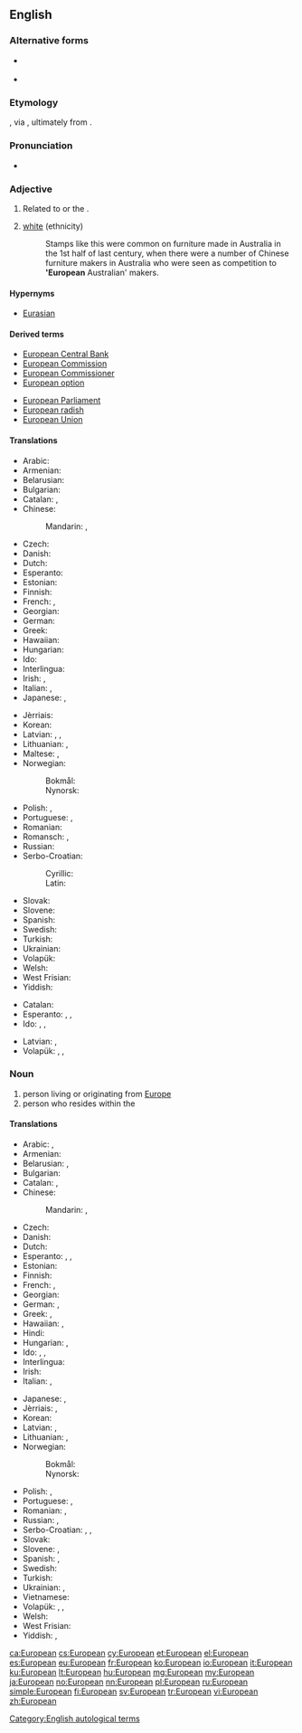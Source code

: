 {{also|european}}
==English==
{{wikipedia}}

===Alternative forms===
* {{l|en|Europaean}} {{qualifier|archaic}}
* {{l|en|Europæan}} {{qualifier|archaic}}

===Etymology===
{{borrowing|fr|Européen|lang=en}}, via {{etyl|la|en}} {{m|la|europaeus}}, ultimately from {{etyl|grc|en}} {{m|grc|Ευρωπαίος||European}}.

===Pronunciation===
* {{IPA|/ˌjʊəɹ.əˈpiː.ən/|lang=en}}

===Adjective===
{{en-adj}}

# Related to {{l|en|Europe}} or the {{l|en|European Union}}.
# {{label|en|AU|dated}} [[white]] (ethnicity)
#: Stamps like this were common on furniture made in Australia in the 1st half of last century, when there were a number of Chinese furniture makers in Australia who were seen as competition to ''''European''' Australian' makers.

====Hypernyms====
* [[Eurasian]]

====Derived terms====
{{rel-top|Derived terms}}
* [[European Central Bank]]
* [[European Commission]]
* [[European Commissioner]]
* [[European option]]
{{rel-mid}}
* [[European Parliament]]
* [[European radish]]
* [[European Union]]
{{rel-bottom}}

====Translations====
{{trans-top|relating to Europe or the European Union}}
* Arabic: {{t|ar|أوروبي|tr='uruubiy}}
* Armenian: {{t|hy|եվրոպական}}
* Belarusian: {{t|be|еўрапе́йскі|m}}
* Bulgarian: {{t+|bg|европейски|m|sc=Cyrl}}
* Catalan: {{t+|ca|europeu|m}}, {{t+|ca|europea|f}}
* Chinese:
*: Mandarin: {{t|cmn|歐洲|alt=歐洲的|sc=Hani}}, {{t+|cmn|欧洲|alt=欧洲的|tr=Ōuzhōu-de|sc=Hani}}
* Czech: {{t+|cs|evropský|m}}
* Danish: {{t+|da|europæisk}}
* Dutch: {{t+|nl|Europees}}
* Esperanto: {{t|eo|eŭropa}}
* Estonian: {{t|et|euroopa}}
* Finnish: {{t+|fi|eurooppalainen}}
* French: {{t+|fr|européen|m}}, {{t+|fr|européenne|f}}
* Georgian: {{t|ka|ევროპული|sc=Geor}}
* German: {{t+|de|europäisch}}
* Greek: {{t+|el|ευρωπαϊκός|m}}
* Hawaiian: {{t|haw|ʻEulopa}}
* Hungarian: {{t+|hu|európai}}
* Ido: {{t+|io|Europala}}
* Interlingua: {{t|ia|europee}}
* Irish: {{t|ga|Eorpach}}, {{t|ga|Eorpa|alt=na hEorpa}}
* Italian: {{t+|it|europeo|m}}, {{t+|it|europea|f}}
* Japanese: {{t+|ja|ヨーロッパ|alt=ヨーロッパの|tr=Yōroppa no}}, {{t+|ja|欧州|alt=欧州の|tr=Ōshū no}}
{{trans-mid}}
* Jèrriais: {{t|roa-jer|Ûropéen}}
* Korean: {{t|ko|유럽의|sc=Kore}}
* Latvian: {{t|lv|Eiropas}}, {{t|lv|eiropiešu}}, {{t|lv|eiropeisks}}
* Lithuanian: {{t+|lt|Europos}}, {{t|lt|europietiškas}}
* Maltese: {{t|mt|ewropew|m}}, {{t|mt|ewropea|f}}
* Norwegian:
*: Bokmål: {{t+|nb|europeisk}}
*: Nynorsk: {{t|nn|europeisk}}
* Polish: {{t+|pl|europejski|m}}, {{t|pl|europejska|f}}
* Portuguese: {{t+|pt|europeu|m}}, {{t+|pt|europeia|f}}
* Romanian: {{t+|ro|european}}
* Romansch: {{t|rm|europeic|m}}, {{t|rm|europeica|f}}
* Russian: {{t+|ru|европе́йский}}
* Serbo-Croatian:
*: Cyrillic: {{t|sh|ѐуропскӣ|sc=Cyrl}}
*: Latin: {{t|sh|èuropskī}}
* Slovak: {{t|sk|európsky}}
* Slovene: {{t+|sl|evropski}}
* Spanish: {{t+|es|europeo}}
* Swedish: {{t+|sv|europeisk}}
* Turkish: {{t+|tr|Avrupalı}}
* Ukrainian: {{t+|uk|європе́йський}}
* Volapük: {{t+|vo|Yuropik}}
* Welsh: {{t+|cy|Ewropeaidd}}
* West Frisian: {{t|fy|Europeesk}}
* Yiddish: {{t|yi|אייראָפּעיש|tr=eyropeyish}}
{{trans-bottom}}

{{trans-top|relating to a European or Europeans}}
* Catalan: {{t+|ca|europeu}}
* Esperanto: {{qualifier|♂♀}} {{t|eo|eŭropana}}, {{qualifier|♂}} {{t|eo|vireŭropana}}, {{qualifier|♀}} {{t|eo|eŭropanina}}
* Ido: {{qualifier|♂♀}} {{t+|io|Europana}}, {{qualifier|♂♀}} {{t|io|Europanula}}, {{qualifier|♀}} {{t|io|Europanina}}
{{trans-mid}}
* Latvian: {{t|lv|eiropiešu}}, {{t|lv|eiropeisks}}
* Volapük: {{qualifier|♂♀}} {{t|vo|Yuropanik}}, {{qualifier|♂}} {{t|vo|hi-Yuropanik}}, {{qualifier|♀}} {{t|vo|ji-Yuropanik}} 
{{trans-bottom}}

===Noun===
{{en-noun}}

# person living or originating from [[Europe]]
# person who resides within the {{l|en|European Union}}

====Translations====
{{trans-top|person}}
* Arabic: {{t|ar|أوروبي|m|tr='uruubiy}}, {{t|ar|أوروبية|f|tr='urubíyya}}
* Armenian: {{t|hy|եվրոպացի}}
* Belarusian: {{t|be|еўрапе́ец|m}}, {{t|be|еўрапе́йка|f}}
* Bulgarian: {{t+|bg|европеец|m|sc=Cyrl}}
* Catalan: {{t+|ca|europeu|m}}, {{t+|ca|europea|f}}
* Chinese:
*: Mandarin: {{t+|cmn|歐洲人|sc=Hani}}, {{t|cmn|欧洲人|tr=Ōuzhōu-rén|sc=Hani}}
* Czech: {{t+|cs|Evropan|m}}
* Danish: {{t+|da|europæer|c}}
* Dutch: {{t+|nl|Europeaan}}
* Esperanto: {{qualifier|♂♀}} {{t|eo|eŭropano}}, {{qualifier|♂}} {{t|eo|vireŭropano}}, {{qualifier|♀}} {{t|eo|eŭropanino}}
* Estonian: {{t+|et|eurooplane}}
* Finnish: {{t+|fi|eurooppalainen}}
* French: {{t+|fr|Européen|m}}, {{t+|fr|Européenne|f}}
* Georgian: {{t|ka|ევროპელი|sc=Geor}}
* German: {{t+|de|Europäer|m}}, {{t+|de|Europäerin|f}}
* Greek: {{t+|el|Ευρωπαίος|m}}, {{t+|el|Ευρωπαία|f}}
* Hawaiian: {{t|haw|ʻEulopa}}, {{t|haw|haole}}
* Hindi: {{t|hi|युरोपियन|tr=yuropiyan}}
* Hungarian: {{t+|hu|európai}}, {{t|hu|européer}}
* Ido: {{qualifier|♂♀}} {{t+|io|Europano}}, {{qualifier|♂}} {{t|io|Europanulo}}, {{qualifier|♀}} {{t|io|Europanino}}
* Interlingua: {{t|ia|europeo}}
* Irish: {{t|ga|Eorpach|m}}
* Italian: {{t+|it|europeo|m}}, {{t+|it|europea|f}}
{{trans-mid}}
* Japanese: {{t|ja|ヨーロッパ人|tr=Yōroppa-jin}}, {{t|ja|欧州人|tr=おうしゅうじん, Ōshū-jin}}
* Jèrriais: {{t|roa-jer|Ûropéen|m}}, {{t|roa-jer|Ûropéenne}}
* Korean: {{t|ko|유럽 사람|tr=Yureop saram|sc=Hang}}
* Latvian: {{t|lv|eiropietis|m}}, {{t|lv|eiropiete|f}}
* Lithuanian: {{t+|lt|europietis|m}}, {{t+|lt|europietė|f}}
* Norwegian: 
*: Bokmål: {{t+|nb|europeer|m}}
*: Nynorsk: {{t+|nn|europear|m}}
* Polish: {{t+|pl|Europejczyk|m}}, {{t+|pl|Europejka|f}}
* Portuguese: {{t+|pt|europeu|m}}, {{t+|pt|europeia|f}}
* Romanian: {{t+|ro|european|m}}, {{t+|ro|europeană|f}}
* Russian: {{t+|ru|европеец|m|tr=jevropéjec}}, {{t+|ru|европе́йка|f}}
* Serbo-Croatian: {{t|sh|Európljanin|m}}, {{t|sh|Európljānka|f}}, {{t|sh|Européjac|m}}
* Slovak: {{t|sk|Európan}}
* Slovene: {{t|sl|Evropejec|m}}, {{t|sl|Evropejka|f}}
* Spanish: {{t+|es|europeo}}, {{t|es|europea}}
* Swedish: {{t+|sv|europé|c}}
* Turkish: {{t+|tr|Avrupalı}}
* Ukrainian: {{t|uk|європе́єць|m}}, {{t|uk|європе́йка|f}}
* Vietnamese: {{t|vi|người Châu Âu}}
* Volapük: {{qualifier|♂♀}} {{t+|vo|Yuropan}}, {{qualifier|♂}} {{t|vo|hi-Yuropan}}, {{qualifier|♀}} {{t|vo|ji-Yuropan}} 
* Welsh: {{t|cy|Ewropead}}
* West Frisian: {{t|fy|Europeaan}}
* Yiddish: {{t|yi|אייראָפּעער|m|tr=eyropeyer}}, {{t|yi|אייראָפּעערין|f|tr=eyropeyerin}}
{{trans-bottom}}

[[Category:English autological terms]]

[[ca:European]]
[[cs:European]]
[[cy:European]]
[[et:European]]
[[el:European]]
[[es:European]]
[[eu:European]]
[[fr:European]]
[[ko:European]]
[[io:European]]
[[it:European]]
[[ku:European]]
[[lt:European]]
[[hu:European]]
[[mg:European]]
[[my:European]]
[[ja:European]]
[[no:European]]
[[nn:European]]
[[pl:European]]
[[ru:European]]
[[simple:European]]
[[fi:European]]
[[sv:European]]
[[tr:European]]
[[vi:European]]
[[zh:European]]